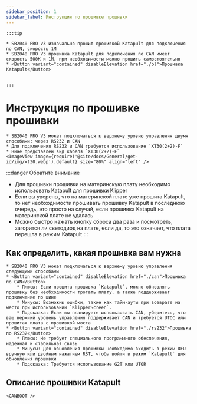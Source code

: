 ```yaml
---
sidebar_position: 1
sidebar_label: Инструкция по прошивке прошивки
---
```









    :::tip

    * SB2040 PRO V3 изначально прошит прошивкой Katapult для подключения по CAN, скорость 1M
    * SB2040 PRO V3 прошивка Katapult для подключения по CAN имеет скорость 500K и 1M, при необходимости можно прошить самостоятельно
    * <Button variant="contained" disableElevation href="./bl">Прошивка Katapult</Button>


    :::

# Инструкция по прошивке прошивки

    * SB2040 PRO V3 может подключаться к верхнему уровню управления двумя способами: через RS232 и CAN
    * Для подключения RS232 и CAN требуется использование `XT30(2+2)-F`
    * Ниже представлен вид кабеля `XT30(2+2)-F`
    <ImageView image={require('@site/docs/General/get-id/img/xt30.webp').default} size="80%" align="left" />

:::danger Обратите внимание
* Для прошивки прошивки на материнскую плату необходимо использовать Katapult для прошивки Klipper
* Если вы уверены, что на материнской плате уже прошита Katapult, то нет необходимости прошивать прошивку Katapult в последнюю очередь, это просто на случай, если прошивка Katapult на материнской плате не удалась
* Можно быстро нажать кнопку сброса два раза и посмотреть, загорится ли светодиод на плате, если да, то это означает, что плата перешла в режим Katapult
:::

## Как определить, какая прошивка вам нужна

    * SB2040 PRO V3 может подключаться к верхнему уровню управления следующими способами
    * <Button variant="contained" disableElevation href="./can">Прошивка по CAN</Button>
        * Плюсы: Если прошита прошивка `Katapult`, можно обновлять прошивку без необходимости трогать плату, а также поддерживает подключение по шине
        * Минусы: Возможны ошибки, такие как тайм-ауты при возврате на место при использовании `KlipperScreen`.
        * Подсказка: Если вы планируете использовать CAN, убедитесь, что ваш верхний уровень управления поддерживает CAN и требуется UTOC или прошитая плата с прошивкой моста
    * <Button variant="contained" disableElevation href="./rs232">Прошивка по RS232</Button>
        * Плюсы: Не требует специального программного обеспечения, надежная и стабильная связь
        * Минусы: Для обновления прошивки необходимо входить в режим DFU вручную или двойным нажатием RST, чтобы войти в режим `Katapult` для обновления прошивки
        * Подсказка: Требуется использование G2T или UTOR

## Описание прошивки Katapult

    
    <CANBOOT />